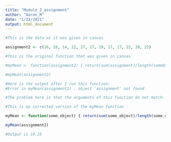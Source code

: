 ```yaml
---
title: "Module_2_assignment"
author: "Aaron_M"
date: "1/22/2021"
output: html_document
---
```



```r
#This is the data as it was given in canvas

assignment2 <- c(16, 18, 14, 22, 27, 17, 19, 17, 17, 22, 20, 22)

```

```r
#This is the original function that was given in canvas

#myMean <- function(assignment2) { return(sum(assignment)/length(someData)) }

#myMean(assignment2)

#Here is the output after I run this function: 
#Error in myMean(assignment2) : object 'assignment' not found

#The problem here is that the arguments of this function do not match. assignment and someData must both be changed to assignment2. My reference is pg. 7 of The Art of Programming. The name of the argument could be anything(as long as it contains acceptable charaters like letters and numbers). Whats important here is that it has to remain the same in the function itself

```

```r
#This is my corrected version of the myMean function

myMean <- function(some_object) { return(sum(some_object)/length(some_object)) }

myMean(assignment2)

#Output is 19.25
```

